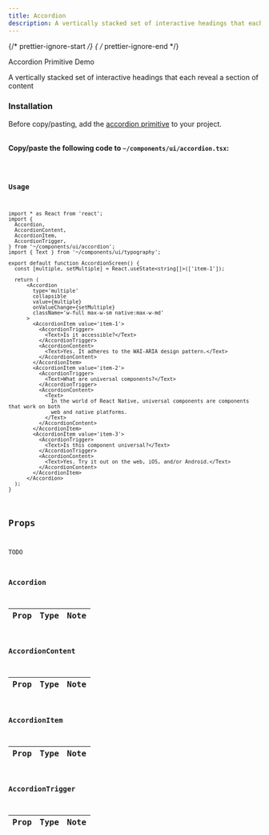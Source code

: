 ```yaml
---
title: Accordion
description: A vertically stacked set of interactive headings that each reveal a section of content
---
```


{/* prettier-ignore-start */}
{ /* prettier-ignore-end */}


<LinkButton href="/primitives/accordion">
  Accordion Primitive
</LinkButton>
<LinkButton target="_blank" href="https://rnr-showcase.vercel.app/accordion">
  Demo
</LinkButton>

<br />

A vertically stacked set of interactive headings that each reveal a section of content

### Installation

<Aside type="tip" title="Depends on a primitive">
    Before copy/pasting, add the <a href="/primitives/accordion" className='text-white font-bold'>accordion primitive</a> to your project.
</Aside>

<br />

**Copy/paste the following code to `~/components/ui/accordion.tsx`:**


<Code code={importedCode} lang="tsx" title="~/components/ui/accordion.tsx" />

### Usage

```tsx
import * as React from 'react';
import {
  Accordion,
  AccordionContent,
  AccordionItem,
  AccordionTrigger,
} from '~/components/ui/accordion';
import { Text } from '~/components/ui/typography';

export default function AccordionScreen() {
  const [multiple, setMultiple] = React.useState<string[]>(['item-1']);

  return (
      <Accordion
        type='multiple'
        collapsible
        value={multiple}
        onValueChange={setMultiple}
        className='w-full max-w-sm native:max-w-md'
      >
        <AccordionItem value='item-1'>
          <AccordionTrigger>
            <Text>Is it accessible?</Text>
          </AccordionTrigger>
          <AccordionContent>
            <Text>Yes. It adheres to the WAI-ARIA design pattern.</Text>
          </AccordionContent>
        </AccordionItem>
        <AccordionItem value='item-2'>
          <AccordionTrigger>
            <Text>What are universal components?</Text>
          </AccordionTrigger>
          <AccordionContent>
            <Text>
              In the world of React Native, universal components are components that work on both
              web and native platforms.
            </Text>
          </AccordionContent>
        </AccordionItem>
        <AccordionItem value='item-3'>
          <AccordionTrigger>
            <Text>Is this component universal?</Text>
          </AccordionTrigger>
          <AccordionContent>
            <Text>Yes. Try it out on the web, iOS, and/or Android.</Text>
          </AccordionContent>
        </AccordionItem>
      </Accordion>
  );
}
```
## Props

TODO

### Accordion

| Prop | Type | Note |
| :--: | :--: | :--: |

### AccordionContent

| Prop | Type | Note |
| :--: | :--: | :--: |

### AccordionItem

| Prop | Type | Note |
| :--: | :--: | :--: |

### AccordionTrigger

| Prop | Type | Note |
| :--: | :--: | :--: |